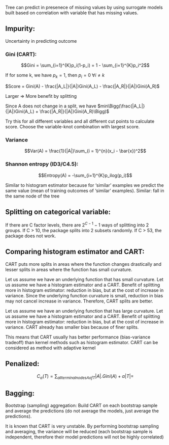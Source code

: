 Tree can predict in presenece of missing values by using surrogate models built based on correlation with variable that has missing values.

## Impurity:

Uncertainty in predicting outcome

### Gini (CART):

$$Gini = \sum_{i=1}^{K}p_i(1-p_i) = 1 - \sum_{i=1}^{K}p_i^2$$

If for some k, we have $p_k = 1$, then $p_i = 0\ \forall i \ne k$

$Score = Gini(A) - \frac{|A_L|}{|A|}Gini(A_L) - \frac{|A_R|}{|A|}Gini(A_R)$

Larger => More benefit by splitting

Since A does not change in a split, we have $min\Bigg(\frac{|A_L|}{|A|}Gini(A_L) + \frac{|A_R|}{|A|}Gini(A_R)\Bigg)$

Try this for all different variables and all different cut points to calculate score. Choose the variable-knot combination with largest score.

### Variance

$$Var(A) = \frac{1}{|A|}\sum_{i = 1}^{n}(x_i - \bar{x})^2$$

### Shannon entropy (ID3/C4.5):

$$Entropy(A) = -\sum_{i=1}^{K}p_ilog(p_i)$$


Similar to histogram estimator because for 'similar' examples we predict the same value (mean of training outcomes of 'similar' examples). Similar: fall in the same node of the tree

## Splitting on categorical variable:

If there are C factor levels, there are $2^{C-1}-1$ ways of splitting into 2 groups. If C > 10, the package splits into 2 subsets randomly. If C > 53, the package does not work.

## Comparing histogram estimator and CART:

CART puts more splits in areas where the function changes drastically and lesser splits in areas where the function has small curvature.

Let us assume we have an underlying function that has small curvature. Let us assume we have a histogram estimator and a CART. Benefit of splitting more in histogram estimator: reduction in bias, but at the cost of increase in variance. Since the underlying function curvature is small, reduction in bias may not cancel increase in variance. Therefore, CART splits are better.

Let us assume we have an underlying function that has large curvature. Let us assume we have a histogram estimator and a CART. Benefit of splitting more in histogram estimator: reduction in bias, but at the cost of increase in variance. CART already has smaller bias because of finer splits.

This means that CART usually has better performance (bias-variance tradeoff) than kernel methods such as histogram estimator. CART can be considered as method with adaptive kernel

## Penalized:

$$C_\alpha(T) = \sum_{all terminal nodes A of T}|A|.Gini(A) + \alpha |T| = $$

## Bagging:

Bootstrap (sampling) aggregation: Build CART on each bootstrap sample and average the predictions (do not average the models, just average the predictions).

It is known that CART is very unstable. By performing bootstrap sampling and averaging, the variance will be reduced (each bootstrap sample is independent, therefore their model predictions will not be highly correlated)